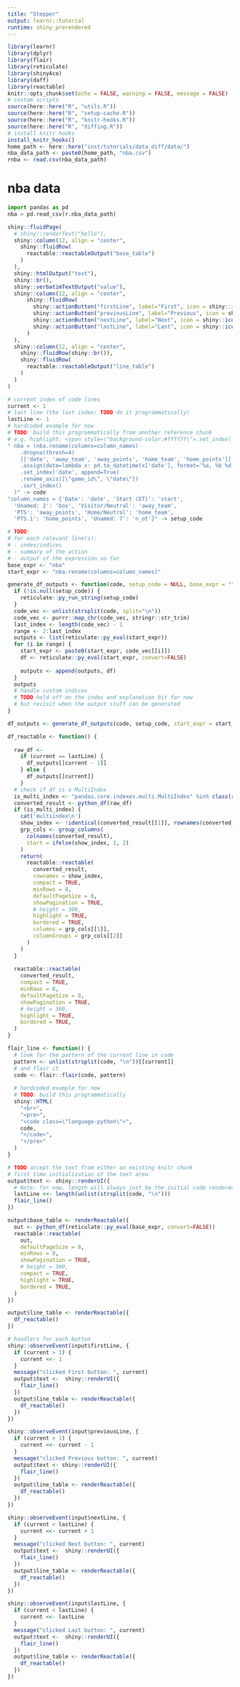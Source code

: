 ```yaml
---
title: "Stepper"
output: learnr::tutorial
runtime: shiny_prerendered
---
```


```r
library(learnr)
library(dplyr)
library(flair)
library(reticulate)
library(shinyAce)
library(daff)
library(reactable)
knitr::opts_chunk$set(echo = FALSE, warning = FALSE, message = FALSE)
# custom scripts
source(here::here("R", "utils.R"))
source(here::here("R", "setup-cache.R"))
source(here::here("R", "knitr-hooks.R"))
source(here::here("R", "diffing.R"))
# install knitr hooks
install_knitr_hooks()
home_path <- here::here("inst/tutorials/data_diff/data/")
nba_data_path <- paste0(home_path, "nba.csv")
rnba <- read.csv(nba_data_path)
```

<!-- `r reactable::reactable(matrix())` -->

# nba data

<!-- ## Read data -->

```python
import pandas as pd
nba = pd.read_csv(r.nba_data_path)
```

<!-- ## Tidy data -->

<!-- ```{python example, exercise.setup="nba_setup"} -->
<!-- column_names = {'Date': 'date', 'Start (ET)': 'start', -->
<!--   'Unamed: 2': 'box', 'Visitor/Neutral': 'away_team', -->
<!--   'PTS': 'away_points', 'Home/Neutral': 'home_team', -->
<!--   'PTS.1': 'home_points', 'Unamed: 7': 'n_ot'} -->

<!-- nba -->
<!-- # nba = ( -->
<!-- (nba.rename(columns=column_names).dropna(thresh=4)[['date', 'away_team', 'away_points', 'home_team', 'home_points']].assign(date=lambda x: pd.to_datetime(x['date'], format='%a, %b %d, %Y')).set_index('date', append=True).rename_axis(["game_id", "date"]).sort_index() -->
<!-- ) -->
<!-- # ) -->
<!-- ``` -->


```r
shiny::fluidPage(
  # shiny::renderText("hello"),
  shiny::column(12, align = "center",
    shiny::fluidRow(
      reactable::reactableOutput("base_table")
    )
  ),
  shiny::htmlOutput("text"),
  shiny::br(),
  shiny::verbatimTextOutput("value"),
  shiny::column(12, align = "center",
      shiny::fluidRow(
        shiny::actionButton("firstLine", label="First", icon = shiny::icon("fast-backward")),
        shiny::actionButton("previousLine", label="Previous", icon = shiny::icon("arrow-left")),
        shiny::actionButton("nextLine", label="Next", icon = shiny::icon("arrow-right")),
        shiny::actionButton("lastLine", label="Last", icon = shiny::icon("fast-forward"))
      )
  ),
  shiny::column(12, align = "center",
    shiny::fluidRow(shiny::br()),
    shiny::fluidRow(
      reactable::reactableOutput("line_table")
    )
  )
)

```


```r
# current index of code lines
current <- 1
# last line (the last index: TODO do it programmatically)
lastLine <- 1
# hardcoded example for now
# TODO: build this programmatically from another reference chunk
# e.g. highlight: <span style=\"background-color:#ffff7f\">.set_index('date', append=True)</span>
" nba = (nba.rename(columns=column_names)
    .dropna(thresh=4)
    [['date', 'away_team', 'away_points', 'home_team', 'home_points']]
    .assign(date=lambda x: pd.to_datetime(x['date'], format='%a, %b %d, %Y'))
    .set_index('date', append=True)
    .rename_axis([\"game_id\", \"date\"])
    .sort_index()
  )" -> code
"column_names = {'Date': 'date', 'Start (ET)': 'start',
  'Unamed: 2': 'box', 'Visitor/Neutral': 'away_team',
  'PTS': 'away_points', 'Home/Neutral': 'home_team',
  'PTS.1': 'home_points', 'Unamed: 7': 'n_ot'}" -> setup_code

# TODO: 
# for each relevant line(s):
# - index/indices
# - summary of the action
# - output of the expression so far
base_expr <- "nba"
start_expr <- "nba.rename(columns=column_names)"

generate_df_outputs <- function(code, setup_code = NULL, base_expr = "", start_expr = "") {
  if (!is.null(setup_code)) {
    reticulate::py_run_string(setup_code)
  }
  code_vec <- unlist(strsplit(code, split="\n"))
  code_vec <- purrr::map_chr(code_vec, stringr::str_trim)
  last_index <- length(code_vec) - 1
  range <- 2:last_index
  outputs <- list(reticulate::py_eval(start_expr))
  for (i in range) {
    start_expr <- paste0(start_expr, code_vec[[i]])
    df <- reticulate::py_eval(start_expr, convert=FALSE)
    
    outputs <- append(outputs, df)
  }
  outputs
  # handle custom indices
  # TODO hold off on the index and explanation bit for now 
  # but revisit when the output stuff can be generated
}

df_outputs <- generate_df_outputs(code, setup_code, start_expr = start_expr)

df_reactable <- function() {
  
  raw_df <- 
    if (current == lastLine) {
      df_outputs[[current - 1]]
    } else {
      df_outputs[[current]]
    }
  # check if df is a MultiIndex
  is_multi_index <- "pandas.core.indexes.multi.MultiIndex" %in% class(raw_df$index)
  converted_result <- python_df(raw_df)
  if (is_multi_index) {
    cat('multiindex\n')
    show_index <- !identical(converted_result[[1]], rownames(converted_result))
    grp_cols <- group_columns(
      colnames(converted_result), 
      start = ifelse(show_index, 1, 2)
    )
    return(
      reactable::reactable(
        converted_result,
        rownames = show_index,
        compact = TRUE,
        minRows = 8,
        defaultPageSize = 8,
        showPagination = TRUE,
        # height = 300,
        highlight = TRUE,
        bordered = TRUE,
        columns = grp_cols[[1]],
        columnGroups = grp_cols[[2]]
      )
    )
  }
  
  reactable::reactable(
    converted_result, 
    compact = TRUE,
    minRows = 8,
    defaultPageSize = 8,
    showPagination = TRUE,
    # height = 300,
    highlight = TRUE,
    bordered = TRUE,
  )
}

flair_line <- function() {
  # look for the pattern of the current line in code
  pattern <- unlist(strsplit(code, "\n"))[[current]]
  # and flair it
  code <- flair::flair(code, pattern)
  
  # hardcoded example for now
  # TODO: build this programmatically
  shiny::HTML(
    "<br>",
    "<pre>",
    "<code class=\"language-python\">",
    code,
    "</code>",
    "</pre>"
  )
}

# TODO accept the text from either an existing knitr chunk
# first time initialization of the text area
output$text <- shiny::renderUI({
  # Note: for now, length will always just be the initial code rendered in `output$text`
  lastLine <<- length(unlist(strsplit(code, "\n")))
  flair_line()
})

output$base_table <- renderReactable({
  out <- python_df(reticulate::py_eval(base_expr, convert=FALSE))
  reactable::reactable(
    out,
    defaultPageSize = 8,
    minRows = 8,
    showPagination = TRUE,
    # height = 300,
    compact = TRUE,
    highlight = TRUE,
    bordered = TRUE,
  )
})

output$line_table <- renderReactable({
  df_reactable()
})

# handlers for each button
shiny::observeEvent(input$firstLine, {
  if (current > 1) {
    current <<- 1
  }
  message("clicked First button: ", current)
  output$text <-  shiny::renderUI({
    flair_line()
  })
  output$line_table <- renderReactable({
    df_reactable()
  })
})

shiny::observeEvent(input$previousLine, {
  if (current > 1) {
    current <<- current - 1
  }
  message("clicked Previous button: ", current)
  output$text <- shiny::renderUI({
    flair_line()
  })
  output$line_table <- renderReactable({
    df_reactable()
  })
})

shiny::observeEvent(input$nextLine, {
  if (current < lastLine) {
    current <<- current + 1
  }
  message("clicked Next button: ", current)
  output$text <-  shiny::renderUI({
    flair_line()
  })
  output$line_table <- renderReactable({
    df_reactable()
  })
})

shiny::observeEvent(input$lastLine, {
  if (current < lastLine) {
    current <<- lastLine
  }
  message("clicked Last button: ", current)
  output$text <-  shiny::renderUI({
    flair_line()
  })
  output$line_table <- renderReactable({
    df_reactable()
  })
})

```
